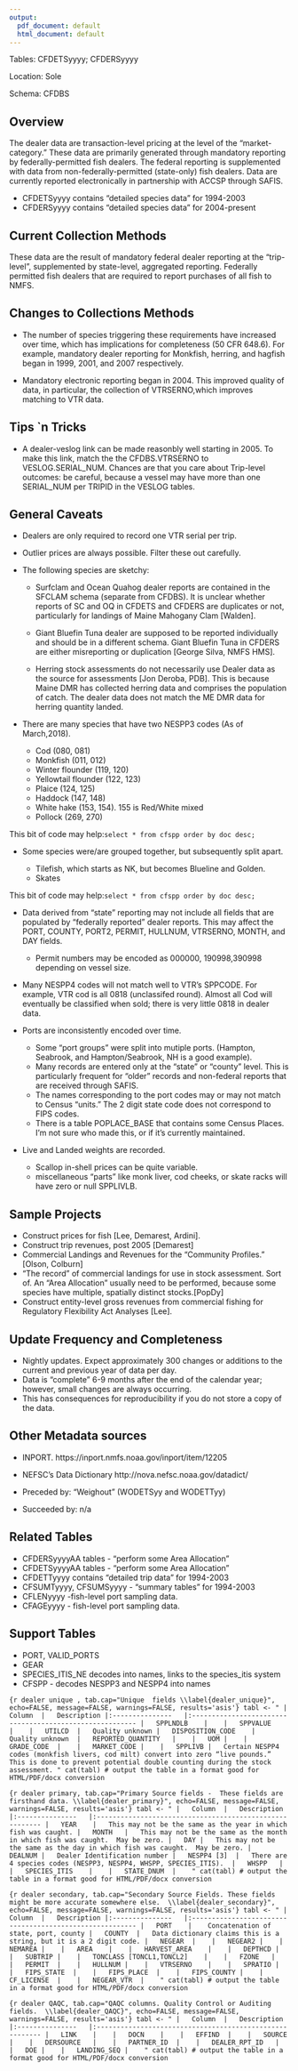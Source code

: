 ```yaml
---
output:
  pdf_document: default
  html_document: default
---
```

Tables: CFDETSyyyy; CFDERSyyyy 

Location: Sole

Schema: CFDBS

## Overview
The dealer data are transaction-level pricing at the level of the “market-category.”  These data are primarily generated through mandatory reporting by federally-permitted fish dealers.  The federal reporting is supplemented with data from non-federally-permitted (state-only) fish dealers.  Data are currently reported electronically in partnership with ACCSP through SAFIS.

+ CFDETSyyyy contains “detailed species data” for 1994-2003
+ CFDERSyyyy contains “detailed species data” for 2004-present
        
        
## Current Collection Methods
These data are the result of mandatory federal dealer reporting at the “trip-level”, supplemented by state-level, aggregated reporting.  Federally permitted fish dealers that are required to report purchases of all fish to NMFS.

## Changes to Collections Methods
+ The number of species triggering these requirements have increased over time, which has implications for completeness (50 CFR 648.6). For example, mandatory dealer reporting for Monkfish, herring, and hagfish began in 1999, 2001, and 2007 respectively.

+ Mandatory electronic reporting began in 2004. This improved quality of data, in particular, the collection of VTRSERNO,which improves matching to VTR data.        

## Tips `n Tricks
+ A dealer-veslog link can be made reasonbly well starting in 2005.  To make this link, match the the CFDBS.VTRSERNO to VESLOG.SERIAL_NUM.  Chances are that you care about Trip-level outcomes: be careful, because a vessel may have more than one SERIAL_NUM per TRIPID in the VESLOG tables.

## General Caveats
* Dealers are only required to record one VTR serial per trip.  

* Outlier prices are always possible.  Filter these out carefully.

* The following species are sketchy:

    + Surfclam and Ocean Quahog dealer reports are contained in the SFCLAM schema (separate from CFDBS).  It is unclear whether reports of SC and OQ in CFDETS and CFDERS are duplicates or not, particularly for landings of Maine Mahogany Clam [Walden].

    + Giant Bluefin Tuna dealer are supposed to be reported individually and should be in a different schema.  Giant Bluefin Tuna in CFDERS are either misreporting or duplication [George Silva, NMFS HMS].

    + Herring stock assessments do not necessarily use Dealer data as the source for assessments [Jon Deroba, PDB].  This is because Maine DMR has collected herring data and comprises the population of catch. The dealer data does not match the ME DMR data for herring quantity landed.

* There are many species that have two NESPP3 codes (As of March,2018). 
    + Cod (080, 081) 
    + Monkfish (011, 012)
    + Winter flounder (119, 120)
    + Yellowtail flounder (122, 123)
    + Plaice (124, 125)
    + Haddock (147, 148)
    + White hake (153, 154).  155 is Red/White mixed
    + Pollock (269, 270)
    
This bit of code may help:```select * from cfspp order by doc desc;```

* Some species were/are grouped together, but subsequently split apart. 

    +  Tilefish, which starts as NK, but becomes Blueline and Golden. 
    +  Skates
    
This bit of code may help:```select * from cfspp order by doc desc;```

* Data derived from “state” reporting may not include all fields that are populated by “federally reported” dealer reports.  This may affect the PORT, COUNTY, PORT2, PERMIT, HULLNUM, VTRSERNO, MONTH, and DAY fields.
    +  Permit numbers may be encoded as  000000, 190998,390998 depending on vessel size.

*  Many NESPP4 codes will not match well to VTR’s SPPCODE. For example, VTR cod is all 0818 (unclassifed round). Almost all Cod will eventually be classified when sold; there is very little 0818 in dealer data.

* Ports are inconsistently encoded over time. 
    + Some “port groups” were split into mutiple ports.  (Hampton, Seabrook, and Hampton/Seabrook, NH is a good example).
    + Many records are entered only at the “state” or “county” level.  This is particularly frequent for “older” records and non-federal reports that are received through SAFIS.
    + The names corresponding to the port codes may or may not match to Census “units.”  The 2 digit state code does not correspond to FIPS codes.  
    + There is a table POPLACE_BASE that contains some Census Places. I'm not sure who made this, or if it's currently maintained.
    
* Live and Landed weights are recorded.  
    + Scallop in-shell prices can be quite variable.
    + miscellaneous "parts" like monk liver, cod cheeks, or skate racks will have zero or null SPPLIVLB.

## Sample Projects
+ Construct prices for fish [Lee, Demarest, Ardini].
+ Construct trip revenues, post 2005 [Demarest]
+ Commercial Landings and Revenues for the “Community Profiles.” [Olson, Colburn]
+ “The record” of commercial landings for use in stock assessment.  Sort of. An "Area Allocation" usually need to be performed, because some species have multiple, spatially distinct stocks.[PopDy]
+ Construct entity-level gross revenues from commercial fishing for Regulatory Flexibility Act Analyses [Lee].  

## Update Frequency and Completeness
+ Nightly updates. Expect approximately 300 changes or additions to the current and previous year of data per day.
+ Data is “complete” 6-9 months after the end of the calendar year; however, small changes are always occurring.
+ This has consequences for reproducibility if you do not store a copy of the data.


## Other Metadata sources
+ INPORT.  https://inport.nmfs.noaa.gov/inport/item/12205
+ NEFSC's Data Dictionary  http://nova.nefsc.noaa.gov/datadict/

+ Preceded by: “Weighout” (WODETSyy and WODETTyy)
+ Succeeded by: n/a

## Related Tables
+ CFDERSyyyyAA tables - “perform some Area Allocation”
+ CFDETSyyyyAA tables - “perform some Area Allocation”
+ CFDETTyyyy contains “detailed trip data”  for 1994-2003
+ CFSUMTyyyy, CFSUMSyyyy - “summary tables” for 1994-2003
+ CFLENyyyy -fish-level port sampling data.
+ CFAGEyyyy - fish-level port sampling data.

## Support Tables
+ PORT, VALID_PORTS
+ GEAR
+ SPECIES_ITIS_NE  decodes into names, links to the species_itis system
+ CFSPP - decodes NESPP3 and NESPP4 into names

```{r dealer unique , tab.cap="Unique  fields \\label{dealer_unique}", echo=FALSE, message=FALSE, warnings=FALSE, results='asis'}
tabl <- "
|	Column	|	Description
|:---------------	|:--------------------------------------------------------
|	SPPLNDLB	|	
|	SPPVALUE	|	
|	UTILCD	|	Quality unknown
|	DISPOSITION_CODE	|	Quality unknown 
|	REPORTED_QUANTITY	|	
|	UOM	|	
|	GRADE_CODE	|	
|	MARKET_CODE	|	
|	SPPLIVB	|	Certain NESPP4 codes (monkfish livers, cod milt) convert into zero “live pounds.”  This is done to prevent potential double counting during the stock assessment.
"
cat(tabl) # output the table in a format good for HTML/PDF/docx conversion
```

```{r dealer primary, tab.cap="Primary Source fields -  These fields are firsthand data. \\label{dealer_primary}", echo=FALSE, message=FALSE, warnings=FALSE, results='asis'}
tabl <- "
|	Column	|	Description
|:---------------	|:--------------------------------------------------------
|	YEAR	|	This may not be the same as the year in which fish was caught.
|	MONTH	|	This may not be the same as the month in which fish was caught.  May be zero.
|	DAY	|	This may not be the same as the day in which fish was caught.  May be zero.
|	DEALNUM	|	Dealer Identification number
|	NESPP4 [3]	|	There are 4 species codes (NESPP3, NESPP4, WHSPP, SPECIES_ITIS). 
|	WHSPP	|	
|	SPECIES_ITIS	|	
|	STATE_DNUM	|	
"
cat(tabl) # output the table in a format good for HTML/PDF/docx conversion
```

```{r dealer secondary, tab.cap="Secondary Source Fields. These fields might be more accurate somewhere else.  \\label{dealer_secondary}", echo=FALSE, message=FALSE, warnings=FALSE, results='asis'}
tabl <- "
|	Column	|	Description
|:---------------	|:--------------------------------------------------------
|	PORT	|	 Concatenation of state, port, county
|	COUNTY	|	Data dictionary claims this is a string, but it is a 2 digit code.
|	NEGEAR	|	
|	NEGEAR2	|	
|	NEMAREA	|	
|	AREA	|	
|	HARVEST_AREA	|	
|	DEPTHCD	|	
|	SUBTRIP	|	
|	TONCLASS [TONCL1,TONCL2]	|	
|	FZONE	|	
|	PERMIT	|	
|	HULLNUM	|	
|	VTRSERNO	|	
|	SPRATIO	|	
|	FIPS_STATE	|	
|	FIPS_PLACE	|	
|	FIPS_COUNTY	|	
|	CF_LICENSE	|	
|	NEGEAR_VTR	|	
"
cat(tabl) # output the table in a format good for HTML/PDF/docx conversion
```

```{r dealer QAQC, tab.cap="QAQC columns. Quality Control or Auditing fields.  \\label{dealer_QAQC}", echo=FALSE, message=FALSE, warnings=FALSE, results='asis'}
tabl <- "
|	Column	|	Description
|:---------------	|:--------------------------------------------------------
|	LINK	|	
|	DOCN	|	
|	EFFIND	|	
|	SOURCE	|	
|	DERSOURCE	|	
|	PARTNER_ID	|	
|	DEALER_RPT_ID	|	
|	DOE	|	
|	LANDING_SEQ	|	
"
cat(tabl) # output the table in a format good for HTML/PDF/docx conversion
```

